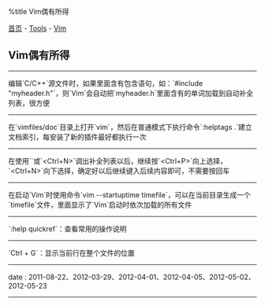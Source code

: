 %title Vim偶有所得

[[../../../index|首页]] - [[../index|Tools]] - [[index|Vim]]
==Vim偶有所得==
----
编辑`C/C++`源文件时，如果里面含有包含语句，如：`#include "myheader.h"`，则`Vim`会自动把`myheader.h`里面含有的单词加载到自动补全列表，很方便
----
在`vimfiles/doc`目录上打开`vim`，然后在普通模式下执行命令`:helptags .`建立文档索引，每安装了新的插件最好都执行一次
----
在使用`<Ctrl-P>`或`<Ctrl+N>`调出补全列表以后，继续按`<Ctrl+P>`向上选择，`<Ctrl+N>`向下选择，确定好以后继续键入后续内容即可，不需要按回车
----
在启动`Vim`时使用命令`vim --startuptime timefile`，可以在当前目录生成一个`timefile`文件，里面显示了`Vim`启动时依次加载的所有文件
----
`:help quickref`：查看常用的操作说明
----
`Ctrl + G`：显示当前行在整个文件的位置
----
<red>date</red> : 2011-08-22、2012-03-29、2012-04-01、2012-04-05、2012-05-02、2012-05-23
----
